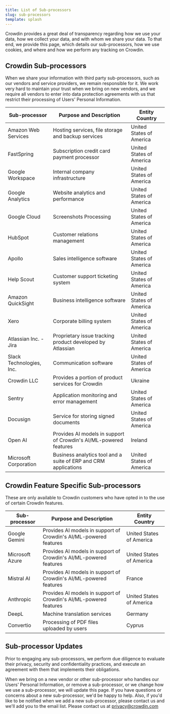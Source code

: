 ```yaml
---
title: List of Sub-processors
slug: sub-processors
template: splash
---
```



<Badge text="Effective date: May 31, 2024" variant="note" size="medium" class="mb-4" />

Crowdin provides a great deal of transparency regarding how we use your data, how we collect your data, and with whom we share your data. To that end, we provide this page, which details our sub-processors, how we use cookies, and where and how we perform any tracking on Crowdin.

## Crowdin Sub-processors

When we share your information with third party sub-processors, such as our vendors and service providers, we remain responsible for it. We work very hard to maintain your trust when we bring on new vendors, and we require all vendors to enter into data protection agreements with us that restrict their processing of Users' Personal Information.

| Sub-processor            | Purpose and Description                                           | Entity Country           |
|--------------------------|-------------------------------------------------------------------|--------------------------|
| Amazon Web Services      | Hosting services, file storage and backup services                | United States of America |
| FastSpring               | Subscription credit card payment processor                        | United States of America |
| Google Workspace         | Internal company infrastructure                                   | United States of America |
| Google Analytics         | Website analytics and performance                                 | United States of America |
| Google Cloud             | Screenshots Processing                                            | United States of America |
| HubSpot                  | Customer relations management                                     | United States of America |
| Apollo                   | Sales intelligence software                                       | United States of America |
| Help Scout               | Customer support ticketing system                                 | United States of America |
| Amazon QuickSight        | Business intelligence software                                    | United States of America |
| Xero                     | Corporate billing system                                          | United States of America |
| Atlassian Inc. - Jira    | Proprietary issue tracking product developed by Atlassian         | United States of America |
| Slack Technologies, Inc. | Communication software                                            | United States of America |
| Crowdin LLC              | Provides a portion of product services for Crowdin                | Ukraine                  |
| Sentry                   | Application monitoring and error management                       | United States of America |
| Docusign                 | Service for storing signed documents                              | United States of America |
| Open AI                  | Provides AI models in support of Crowdin's AI/ML-powered features | Ireland                  |
| Microsoft Corporation    | Business analytics tool and a suite of ERP and CRM applications   | United States of America |

## Crowdin Feature Specific Sub-processors

These are only available to Crowdin customers who have opted in to the use of certain Crowdin features.

| Sub-processor   | Purpose and Description                                           | Entity Country           |
|-----------------|-------------------------------------------------------------------|--------------------------|
| Google Gemini   | Provides AI models in support of Crowdin's AI/ML-powered features | United States of America |
| Microsoft Azure | Provides AI models in support of Crowdin's AI/ML-powered features | United States of America |
| Mistral AI      | Provides AI models in support of Crowdin's AI/ML-powered features | France                   |
| Anthropic       | Provides AI models in support of Crowdin's AI/ML-powered features | United States of America |
| DeepL           | Machine translation services                                      | Germany                  |
| Convertio       | Processing of PDF files uploaded by users                         | Cyprus                   |

## Sub-processor Updates

Prior to engaging any sub-processors, we perform due diligence to evaluate their privacy, security and confidentiality practices, and execute an agreement with them that implements their obligations.

When we bring on a new vendor or other sub-processor who handles our Users' Personal Information, or remove a sub-processor, or we change how we use a sub-processor, we will update this page. If you have questions or concerns about a new sub-processor, we'd be happy to help. Also, if you'd like to be notified when we add a new sub-processor, please contact us and we'll add you to the email list. Please contact us at [privacy@crowdin.com](mailto:privacy@crowdin.com)